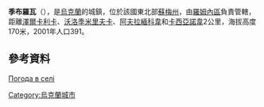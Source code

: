 {{coord|50|56|16|N|33|24|17|E|scale:100000|display=title}}

'''季布羅瓦'''（{{lang-uk|Діброва}}），是[[烏克蘭|烏克蘭]]的城鎮，位於該國東北部[[蘇梅州|蘇梅州]]，由[[羅姆內區|羅姆內區]]負責管轄，距離[[澤爾卡利卡|澤爾卡利卡]]、[[沃洛季米里夫卡_(羅姆內區)|沃洛季米里夫卡]]、[[阿夫拉緬科韋|阿夫拉緬科韋]]和[[卡西亞諾韋|卡西亞諾韋]]2公里，海拔高度170米，2001年人口391。

==參考資料==
[http://weather.in.ua/ua/symskaja/6759 Погода в селі ]{{Wayback|url=http://weather.in.ua/ua/symskaja/6759 |date=20160305074530 }}

{{Ukraine-geo-stub}}
[[Category:烏克蘭城市|Category:烏克蘭城市]]